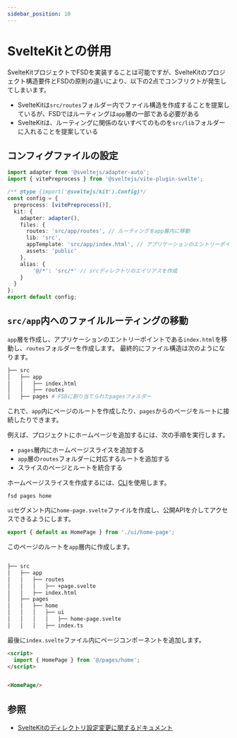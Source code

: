 ```yaml
---
sidebar_position: 10
---
```

# SvelteKitとの併用

SvelteKitプロジェクトでFSDを実装することは可能ですが、SvelteKitのプロジェクト構造要件とFSDの原則の違いにより、以下の2点でコンフリクトが発生してしまいます。

- SvelteKitは`src/routes`フォルダー内でファイル構造を作成することを提案しているが、FSDではルーティングは`app`層の一部である必要がある
- SvelteKitは、ルーティングに関係のないすべてのものを`src/lib`フォルダーに入れることを提案している

## コンフィグファイルの設定

```ts title="svelte.config.ts"
import adapter from '@sveltejs/adapter-auto';
import { vitePreprocess } from '@sveltejs/vite-plugin-svelte';

/** @type {import('@sveltejs/kit').Config}*/
const config = {
  preprocess: [vitePreprocess()],
  kit: {
    adapter: adapter(),
    files: {
      routes: 'src/app/routes', // ルーティングをapp層内に移動
      lib: 'src',
      appTemplate: 'src/app/index.html', // アプリケーションのエントリーポイントをapp層内に移動
      assets: 'public'
    },
    alias: {
        '@/*': 'src/*' // srcディレクトリのエイリアスを作成
    }
  }
};
export default config;
```

## `src/app`内へのファイルルーティングの移動

`app`層を作成し、アプリケーションのエントリーポイントである`index.html`を移動し、`routes`フォルダーを作成します。
最終的にファイル構造は次のようになります。

```sh
├── src
│   ├── app
│   │   ├── index.html
│   │   ├── routes
│   ├── pages # FSDに割り当てられたpagesフォルダー
```

これで、`app`内にページのルートを作成したり、`pages`からのページをルートに接続したりできます。

例えば、プロジェクトにホームページを追加するには、次の手順を実行します。
- `pages`層内にホームページスライスを追加する
- `app`層の`routes`フォルダーに対応するルートを追加する
- スライスのページとルートを統合する

ホームページスライスを作成するには、[CLI](https://github.com/feature-sliced/cli)を使用します。

```shell
fsd pages home
```

`ui`セグメント内に`home-page.svelte`ファイルを作成し、公開APIを介してアクセスできるようにします。　

```ts title="src/pages/home/index.ts"
export { default as HomePage } from './ui/home-page';
```

このページのルートを`app`層内に作成します。

```sh

├── src
│   ├── app
│   │   ├── routes
│   │   │   ├── +page.svelte
│   │   ├── index.html
│   ├── pages
│   │   ├── home
│   │   │   ├── ui
│   │   │   │   ├── home-page.svelte
│   │   │   ├── index.ts
```

最後に`index.svelte`ファイル内にページコンポーネントを追加します。

```html title="src/app/routes/+page.svelte"
<script>
  import { HomePage } from '@/pages/home';
</script>


<HomePage/>
```

## 参照
- [SvelteKitのディレクトリ設定変更に関するドキュメント](https://kit.svelte.dev/docs/configuration#files)